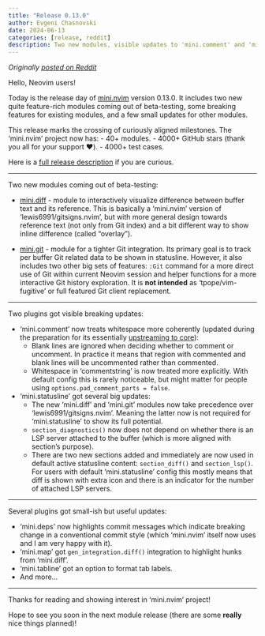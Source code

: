 ```yaml
---
title: "Release 0.13.0"
author: Evgeni Chasnovski
date: 2024-06-13
categories: [release, reddit]
description: Two new modules, visible updates to 'mini.comment' and 'mini.statusline'
---
```


*Originally [posted on Reddit](https://www.reddit.com/r/neovim/comments/1df0qzu/mininvim_release_0130_two_new_modules_visible/)*

Hello, Neovim users!

Today is the release day of [mini.nvim](https://github.com/nvim-mini/mini.nvim) version 0.13.0. It includes two new quite feature-rich modules coming out of beta-testing, some breaking features for existing modules, and a few small updates for other modules.

This release marks the crossing of curiously aligned milestones. The 'mini.nvim' project now has:
- 40+ modules.
- 4000+ GitHub stars (thank you all for your support ❤️).
- 4000+ test cases.

Here is a [full release description](https://github.com/nvim-mini/mini.nvim/releases/tag/v0.13.0) if you are curious.

------

Two new modules coming out of beta-testing:

- [mini.diff](https://github.com/nvim-mini/mini.nvim/blob/main/readmes/mini-diff.md) - module to interactively visualize difference between buffer text and its reference. This is basically a 'mini.nvim' version of 'lewis6991/gitsigns.nvim', but with more general design towards reference text (not only from Git index) and a bit different way to show inline difference (called "overlay").

- [mini.git](https://github.com/nvim-mini/mini.nvim/blob/main/readmes/mini-git.md) - module for a tighter Git integration. Its primary goal is to track per buffer Git related data to be shown in statusline. However, it also includes two other big sets of features: `:Git` command for a more direct use of Git within current Neovim session and helper functions for a more interactive Git history exploration. It is **not intended** as 'tpope/vim-fugitive' or full featured Git client replacement.

------

Two plugins got visible breaking updates:

- 'mini.comment' now treats whitespace more coherently (updated during the preparation for its essentially [upstreaming to core](https://echasnovski.com/blog/2024-04-05-neovim-now-has-builtin-commenting.html)):
    - Blank lines are ignored when deciding whether to comment or uncomment. In practice it means that region with commented and blank lines will be uncommented rather than commented.
    - Whitespace in 'commentstring' is now treated more explicitly. With default config this is rarely noticeable, but might matter for people using `options.pad_comment_parts = false`.

- 'mini.statusline' got several big updates:
    - The new 'mini.diff' and 'mini.git' modules now take precedence over 'lewis6991/gitsigns.nvim'. Meaning the latter now is not required for 'mini.statusline' to show its full potential.
    - `section_diagnostics()` now does not depend on whether there is an LSP server attached to the buffer (which is more aligned with section's purpose).
    - There are two new sections added and immediately are now used in default active statusline content: `section_diff()` and `section_lsp()`. For users with default 'mini.statusline' config this mostly means that diff is shown with extra icon and there is an indicator for the number of attached LSP servers.

------

Several plugins got small-ish but useful updates:

- 'mini.deps' now highlights commit messages which indicate breaking change in a conventional commit style (which 'mini.nvim' itself now uses and I am very happy with it).
- 'mini.map' got `gen_integration.diff()` integration to highlight hunks from 'mini.diff'.
- 'mini.tabline' got an option to format tab labels.
- And more...

------

Thanks for reading and showing interest in 'mini.nvim' project!

Hope to see you soon in the next module release (there are some **really** nice things planned)!
